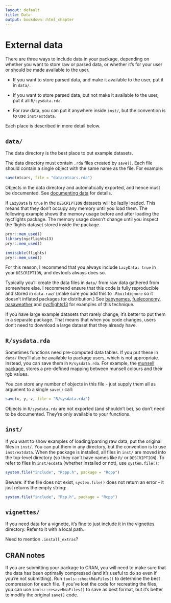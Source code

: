 ```yaml
---
layout: default
title: Data
output: bookdown::html_chapter
---
```


# External data {#data}

There are three ways to include data in your package, depending on whether you want to store raw or parsed data, or whether it's for your user or should be made available to the user.

* If you want to store parsed data, and make it available to the user, put it
  in `data/`.
  
* If you want to store parsed data, but not make it available to the user,
  put it all `R/sysdata.rda`.

* For raw data, you can put it anywhere inside `inst/`, but the convention
  is to use `inst/extdata`.

Each place is described in more detail below.

## `data/`

The data directory is the best place to put example datasets.

The data directory must contain `.rda` files created by `save()`. Each file should contain a single object with the same name as the file. For example:

```r
save(mtcars, file = "data/mtcars.rda")
```

Objects in the data directory and automatically exported, and hence must be documented. See [documenting data](#documenting-data) for details. 

If `LazyData` is `true` in the `DESCRIPTION` datasets will be lazily loaded. This means that they don't occupy any memory until you load them. The following example shows the memory usage before and after loading the nycflights package. The memory usage doesn't change until you inspect the flights dataset stored inside the package. 

```r
pryr::mem_used()
library(nycflights13)
pryr::mem_used()

invisible(flights)
pryr::mem_used()
```

For this reason, I recommend that you always include `LazyData: true` in your `DESCRIPTION`, and devtools always does so. 

Typically you'll create the data files in `data/` from raw data gathered from somewhere else. I recommend ensure that this code is fully reproducible and stored in `data-raw/` (make sure you add this to `.Rbuildignore` so it doesn't inflated packages for distribution.) See [babynames](https://github.com/hadley/babynames), [fueleconomy](https://github.com/hadley/fueleconomy), [nasaweather](https://github.com/hadley/nasaweather) and [nycflights13](https://github.com/hadley/nycflights13) for examples of this technique.

If you have large example datasets that rarely change, it's better to put them in a separate package. That means that when you code changes, users don't need to download a large dataset that they already have.

## `R/sysdata.rda`

Sometimes functions need pre-computed data tables. If you put these in `data/` they'll also be available to package users, which is not appropriate.  Instead, you can save them in `R/sysdata.rda`.  For example, the [munsell package](https://github.com/cwickham/munsell), stores a pre-defined mapping between munsell colours and their rgb values. 

You can store any number of objects in this file - just supply them all as argument to a single `save()` call:

```r
save(x, y, z, file = "R/sysdata.rda")
```

Objects in `R/sysdata.rda` are not exported (and shouldn't be), so don't need to be documented. They're only available to your functions.

## `inst/`

If you want to show examples of loading/parsing raw data, put the original files in `inst/`. You can put them in any directory, but the convention is to use `inst/extdata`. When the package is installed, all files in `inst/` are moved into the top-level directory (so they can't have names like `R/` or `DESCRIPTION`). To refer to files in `inst/exdata` (whether installed or not), use `system.file()`:

```r
system.file("include", "Rcpp.h", package = "Rcpp")
```

Beware: if the file does not exist, `system.file()` does not return an error - it just returns the empty string:

```r
system.file("include", "Rcp.h", package = "Rcpp")
```

## `vignettes/`

If you need data for a vignette, it's fine to just include it in the vignettes directory. Refer to it with a local path.

Need to mention `.install_extras`?

## CRAN notes {#data-cran}

If you are submitting your package to CRAN, you will need to make sure that the data has been optimally compressed (and it's useful to do so even if you're not submitting). Run `tools::checkRdaFiles()` to determine the best compression for each file. If you've lost the code for recreating the files, you can use `tools::resaveRdaFiles()` to save as best format, but it's better to modify the original `save()` code.
